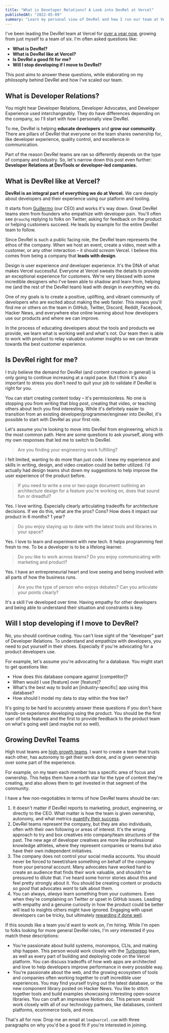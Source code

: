 ```yaml
---
title: "What is Developer Relations? A Look into DevRel at Vercel"
publishedAt: "2022-05-09"
summary: "Learn my personal view of DevRel and how I run our team at Vercel, as well as answers to some frequently asked questions I get."
---
```


I've been leading the DevRel team at Vercel for [over a year now](/blog/head-of-devrel), growing from just myself to a team of six. I'm often asked questions like:

- **What is DevRel?**
- **What is DevRel like at Vercel?**
- **Is DevRel a good fit for me?**
- **Will I stop developing if I move to DevRel?**

This post aims to answer these questions, while elaborating on my philosophy behind DevRel and how I've scaled our team.

## What is Developer Relations?

You might hear Developer Relations, Developer Advocates, and Developer Experience used interchangeably. They do have differences depending on the company, so I'll start with how I personally view DevRel.

To me, DevRel is helping **educate developers** and **grow our community**. There are pillars of DevRel that everyone on the team shares ownership for, like developer experience, quality control, and excellence in communication.

<StaticTweet id="1508908852330340370" />

Part of the reason DevRel teams are ran so differently depends on the type of company and industry. So, let's narrow down this post even further: **Developer Relations at DevTools or developer-led companies.**

## What is DevRel like at Vercel?

**DevRel is an integral part of everything we do at Vercel.** We care deeply about developers and their experience using our platform and tooling.

It starts from [Guillermo](https://twitter.com/rauchg) (our CEO) and works it's way down. Great DevRel teams stem from founders who empathize with developer pain. You'll often see `@rauchg` replying to folks on Twitter, asking for feedback on the product or helping customers succeed. He leads by example for the entire DevRel team to follow.

<StaticTweet id="1396320966934859780" />

Since DevRel is such a public facing role, the DevRel team represents the ethos of the company. When we host an event, create a video, meet with a customer, or any other interaction – it should _scream_ Vercel. I believe this comes from being a company that **leads with design**.

Design is user experience _and_ developer experience. It's the DNA of what makes Vercel successful. Everyone at Vercel sweats the details to provide an exceptional experience for customers. We're very blessed with some incredible designers who I've been able to shadow and learn from, helping me (and the rest of the DevRel team) lead with design in _everything_ we do.

One of my goals is to create a positive, uplifting, and vibrant community of developers who are excited about making the web faster. This means you'll find me or others on the team in GitHub, Twitter, Discord, Reddit, Facebook, Hacker News, and everywhere else online learning about how developers use our products and where we can improve.

<StaticTweet id="1517249071702024193" />

In the process of educating developers about the tools and products we provide, we learn what is working well and what's not. Our team then is able to work with product to relay valuable customer insights so we can iterate towards the best customer experience.

## Is DevRel right for me?

I truly believe the demand for DevRel (and content creation in general) is only going to continue increasing at a rapid pace. But I think it's also important to stress you don't _need_ to quit your job to validate if DevRel is right for you.

<StaticTweet id="1383873047619276812" />

You can start creating content today – it's permissionless. No one is stopping you from writing that blog post, creating that video, or teaching others about tech you find interesting. While it's definitely easier to transition from an existing developer/programmer/engineer into DevRel, it's possible to start with DevRel as your first role.

Let's assume you're looking to move into DevRel from engineering, which is the most common path. Here are some questions to ask yourself, along with my own responses that led me to switch to DevRel.

> Are you finding your engineering work fulfilling?

I felt limited, wanting to do more than just code. I knew my experience and skills in writing, design, and video creation could be better utilized. I'd actually had design teams shut down my suggestions to help improve the user experience of the product before.

> If you need to write a one or two-page document outlining an architecture design for a feature you're working on, does that sound fun or dreadful?

Yes. I love writing. Especially clearly articulating tradeoffs for architecture decisions. If we do this, what are the pros? Cons? How does it impact our product in 6 months? 1 year?

> Do you enjoy staying up to date with the latest tools and libraries in your space?

Yes. I love to learn and experiment with new tech. It helps programming feel fresh to me. To be a developer is to be a lifelong learner.

> Do you like to work across teams? Do you enjoy communicating with marketing and product?

Yes. I have an entrepreneurial heart and love seeing and being involved with all parts of how the business runs.

> Are you the type of person who enjoys debates? Can you articulate your points clearly?

It's a skill I've developed over time. Having empathy for other developers and being able to understand their situation and constraints is key.

## Will I stop developing if I move to DevRel?

No, you should continue coding. You can't lose sight of the “developer” part of Developer Relations. To understand and empathize with developers, you need to put yourself in their shoes. Especially if you're advocating for a product developers use.

For example, let's assume you're advocating for a database. You might start to get questions like:

- How does this database compare against [competitor]?
- When would I use [feature] over [feature]?
- What's the best way to build an [industry-specific] app using this database?
- How should I model my data to stay within the free tier?

It's going to be hard to accurately answer these questions if you don't have hands-on experience developing using the product. You should be the first user of beta features and the first to provide feedback to the product team on what's going well (and maybe not so well).

## Growing DevRel Teams

High trust teams are [high growth teams](/blog/hypergrowth). I want to create a team that trusts each other, has autonomy to get their work done, and is given ownership over some part of the experience.

For example, on my team each member has a specific area of focus and ownership. This helps them have a north star for the type of content they're creating, and also allows them to get invested in that segment of the community.

I have a few non-negotiables in terms of how DevRel teams should be ran:

1. It doesn't matter if DevRel reports to marketing, product, engineering, or directly to the CEO. What matter is how the team is given ownership, autonomy, and what metrics [quantify their success](https://www.swyx.io/measuring-devrel).
2. DevRel teams represent the company, but they are also individuals, often with their own following or areas of interest. It's the wrong approach to try and box creatives into company/team structures of the past. The new age of developer creatives are more like professional knowledge athletes, where they represent companies or teams but also have their own independent initiatives.
3. The company does not control your social media accounts. You should never be forced to tweet/share something on behalf of the company from your personal account. Many advocates have worked hard to create an audience that finds their work valuable, and shouldn't be pressured to dilute that. I've heard some horror stories about this and feel pretty strongly about it. You should be creating content or products _so good_ that advocates _want_ to talk about them.
4. You can always, _always_ learn something from your customers. Even when they're complaining on Twitter or upset in GitHub issues. Leading with empathy and a genuine curiosity in how the product could be better will lead to insights others might have ignored. Engaging with upset developers can be tricky, but ultimately [rewarding if done well](/blog/handling-dev-twitter-like-rappers).

If this sounds like a team you'd want to work on, I'm hiring. While I'm open to folks looking for more general DevRel roles, I'm _very_ interested if you match these descriptions:

- You're passionate about build systems, monorepos, CLIs, and making ship happen. This person would work closely with the [Turborepo](https://turborepo.org/) team, as well as every part of building and deploying code on the Vercel platform. You can discuss tradeoffs of how web apps are architected and love to help developers improve performance in every possible way.
- You're passionate about the web, and the growing ecosystem of tools and companies often working together to craft incredible user experiences. You may find yourself trying out the latest database, or the new component library posted on Hacker News. You like to stitch together tools and build examples showcasing interesting open-source libraries. You can craft an impressive Notion doc. This person would work closely with all of our technology partners, like databases, content platforms, ecommerce tools, and more.

That's all for now. Drop me an email at `lee@vercel.com` with three paragraphs on why you'd be a good fit if you're interested in joining.
